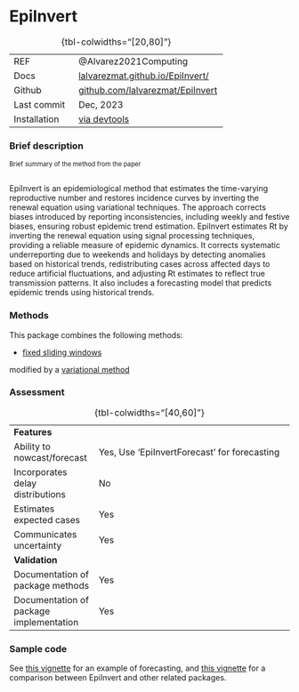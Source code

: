 # EpiInvert { .unnumbered}

| | 
|:---|:--------|
| REF| @Alvarez2021Computing|
| Docs| [lalvarezmat.github.io/EpiInvert/](https://lalvarezmat.github.io/EpiInvert/)|
| Github|[github.com/lalvarezmat/EpiInvert](https://github.com/lalvarezmat/EpiInvert)   |
| Last commit| Dec, 2023|
| Installation | [via devtools](https://lalvarezmat.github.io/EpiInvert/)|
: {tbl-colwidths="[20,80]"}

### Brief description

::: {style="font-size:0.8em"}
Brief summary of the method from the paper <br><br>
:::
EpiInvert is an epidemiological method that estimates the time-varying reproductive number and restores incidence curves by inverting the renewal equation using variational techniques. The approach corrects biases introduced by reporting inconsistencies, including weekly and festive biases, ensuring robust epidemic trend estimation. EpiInvert estimates Rt by inverting the renewal equation using signal processing techniques, providing a reliable measure of epidemic dynamics. It corrects systematic underreporting due to weekends and holidays by detecting anomalies based on historical trends, redistributing cases across affected days to reduce artificial fluctuations, and adjusting Rt estimates to reflect true transmission patterns. It also includes a forecasting model that predicts epidemic trends using historical trends.

### Methods

This package combines the following methods:

- [fixed sliding windows](methods_time.qmd#sec-fixedwindow)

modified by a [variational method](methods_time.qmd#sec-var)

### Assessment

| | 
|:---|:--------|
|<strong>Features</strong>||
| Ability to nowcast/forecast| Yes, Use 'EpiInvertForecast' for forecasting|
| Incorporates delay distributions| No|
| Estimates expected cases| Yes|
| Communicates uncertainty| Yes|
|<strong>Validation</strong>||
| Documentation of package methods| Yes|
| Documentation of package implementation| Yes|
: {tbl-colwidths="[40,60]"}

### Sample code

See [this vignette](https://lalvarezmat.github.io/EpiInvert/EpiInvertForecastVignette.html) for an example of forecasting, and [this vignette](https://lalvarezmat.github.io/EpiInvert/RtComparisonVignette.html) for a comparison between EpiInvert and other related packages.
